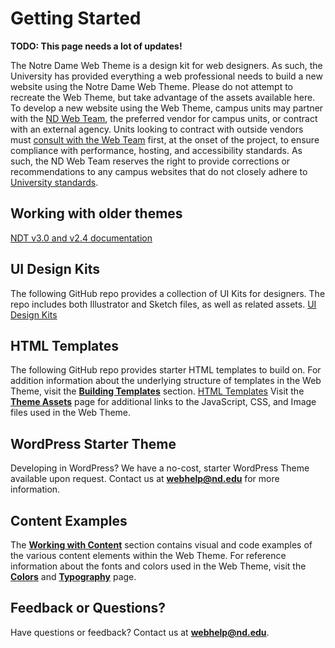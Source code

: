 
<Meta title="Getting Started" />

# Getting Started

**TODO: This page needs a lot of updates!**

The Notre Dame Web Theme is a design kit for web designers. As such, the University has provided everything a web professional needs to build a new website using the Notre Dame Web Theme. Please do not attempt to recreate the Web Theme, but take advantage of the assets available here.
To develop a new website using the Web Theme, campus units may partner with the [ND Web Team](https://creative.nd.edu), the preferred vendor for campus units, or contract with an external agency. Units looking to contract with outside vendors must [consult with the Web Team](mailto:webhelp@nd.edu) first, at the onset of the project, to ensure compliance with performance, hosting, and accessibility standards. As such, the ND Web Team reserves the right to provide corrections or recommendations to any campus websites that do not closely adhere to [University standards](https://onmessage.nd.edu/university-branding/website-requirements/).

## Working with older themes

[NDT v3.0 and v2.4 documentation](https://github.com/ndwebgroup/webtheme)

## UI Design Kits

The following GitHub repo provides a collection of UI Kits for designers. The repo includes both Illustrator and Sketch files, as well as related assets.
[UI Design Kits](https://github.com/ndwebgroup/ndt3-ui-kits)

## HTML Templates

The following GitHub repo provides starter HTML templates to build on. For addition information about the underlying structure of templates in the Web Theme, visit the **[Building Templates](/v4/templates/)** section.
[HTML Templates](https://github.com/ndwebgroup/ndt3-html/)
Visit the **[Theme Assets]( v4/assets )** page for additional links to the JavaScript, CSS, and Image files used in the Web Theme.

## WordPress Starter Theme

Developing in WordPress? We have a no-cost, starter WordPress Theme available  upon request. Contact us at **[webhelp@nd.edu](mailto:webhelp@nd.edu)** for more information.

## Content Examples

The **[Working with Content](v4/content)** section contains visual and code examples of the various content elements within the Web Theme.
For reference information about the fonts and colors used in the Web Theme, visit the **[Colors](/docs/foundation-colors--docs/)** and **[Typography](/docs/foundation-typography--docs/)** page.

## Feedback or Questions?

Have questions or feedback? Contact us at **[webhelp@nd.edu](mailto:webhelp@nd.edu)**.
